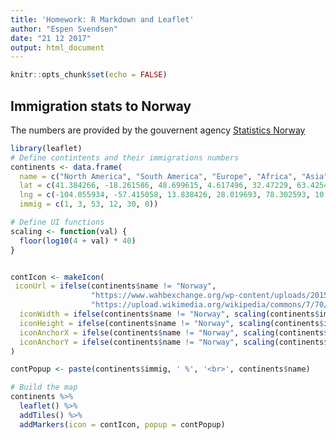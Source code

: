 ```yaml
---
title: 'Homework: R Markdown and Leaflet'
author: "Espen Svendsen"
date: "21 12 2017"
output: html_document
---
```


```r
knitr::opts_chunk$set(echo = FALSE)
```

## Immigration stats to Norway

The numbers are provided by the gouvernent agency [Statistics Norway](http://www.ssb.no/innvandring-og-innvandrere/nokkeltall/innvandring-og-innvandrere#omssb-hovedmeny)

```r
library(leaflet)
# Define contintents and their immigrations numbers
continents <- data.frame(
  name = c("North America", "South America", "Europe", "Africa", "Asia", "Norway"),
  lat = c(41.384266, -18.261586, 48.699615, 4.617496, 32.47229, 63.425478),
  lng = c(-104.055934, -57.415058, 13.838426, 28.019693, 78.302593, 10.408549),
  immig = c(1, 3, 53, 12, 30, 0))

# Define UI functions
scaling <- function(val) {
  floor(log10(4 + val) * 40)
}


contIcon <- makeIcon(
 iconUrl = ifelse(continents$name != "Norway",
                  "https://www.wahbexchange.org/wp-content/uploads/2015/08/immigrant_customs-150x150@2x.png",
                  "https://upload.wikimedia.org/wikipedia/commons/7/70/Flag_of_Norway_with_proportions.svg"),
  iconWidth = ifelse(continents$name != "Norway", scaling(continents$immig/2), 350/10), 
  iconHeight = ifelse(continents$name != "Norway", scaling(continents$immig), 260/10),
  iconAnchorX = ifelse(continents$name != "Norway", scaling(continents$immig/4), floor(350/20)),
  iconAnchorY = ifelse(continents$name != "Norway", scaling(continents$immig/2), 260/20)
)

contPopup <- paste(continents$immig, ' %', '<br>', continents$name)

# Build the map
continents %>% 
  leaflet() %>%
  addTiles() %>%
  addMarkers(icon = contIcon, popup = contPopup)
```